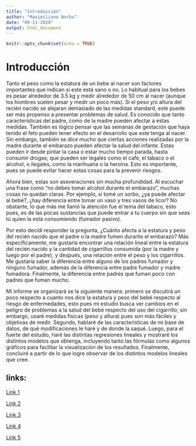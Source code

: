 ---
title: "Introducción"
author: "Maximiliano Norbu"
date: "09-11-2020"
output: html_document
---

```{r setup, include=FALSE}
knitr::opts_chunk$set(echo = TRUE)
```

# Introducción

Tanto el peso como la estatura de un bebe al nacer son factores importantes que indican si este está sano o no. Lo habitual para los bebes es pesar alrededor de 3.5 kg y medir alrededor de 50 cm al nacer (aunque los hombres suelen pesar y medir un poco más). Si el peso y/o altura del recién nacido se alejaran demasiado de las medidas standard, este puede ser más propenso a presentar problemas de salud. Es conocido que tanto características del padre, como de la madre pueden afectar a estas medidas. También es lógico pensar que las semanas de gestación que haya tenido el feto pueden tener efecto en el desarrollo que este tenga al nacer. Sin embargo, también se dice mucho que ciertas acciones realizadas por la madre durante el embarazo pueden afectar la salud del infante. Estas pueden ir desde pintar la casa o estar mucho tiempo parada, hasta consumir drogas; que pueden ser legales como el café, el tabaco o el alcohol, o ilegales, como la marihuana o la heroína. Esto es importante, pues se puede evitar hacer estas cosas para la prevenir riesgos. 

Ahora bien, estas son aseveraciones sin mucha profundidad. Al escuchar una frase como “no debes tomar alcohol durante el embarazo”, muchas cosas no quedan claras. Por ejemplo, si tomé un sorbo, ¿ya puede afectar al bebé?, ¿hay diferencia entre tomar un vaso y tres vasos de licor? No obstante, lo que más me llamó la atención fue el tema del tabaco, esto pues, es de las pocas sustancias que puede entrar a tu cuerpo sin que seas tú quien la está consumiendo (fumador pasivo).

 Por esto decidí responder la pregunta, ¿Cuánto afecta a la estatura y peso del recién nacido que el padre o la madre fumen durante el embarazo? Más específicamente, me gustaría encontrar una relación lineal entre la estatura del recién nacido y la cantidad de cigarrillos consumida (por la madre y luego por el padre), y después, una relación entre el peso y los cigarrillos. Me gustaría saber la diferencia entre alguno de los padres fumador y ninguno fumador, además de la diferencia entre padre fumador y madre fumadora. Finalmente, la diferencia entre padres que fuman poco con padres que fuman mucho.
 
Mi informe se organizará se la siguiente manera: primero se discutirá un poco respecto a cuanto nos dice la estatura y peso del bebé respecto al riesgo de enfermedades, esto pues mi estudio busca ver cambios en el peligro de problemas a la salud del bebé respecto del uso del cigarrillo; sin embargo, usaré medidas físicas (peso y altura) pues son más fáciles y objetivas de medir. Segundo, hablaré de las características de mi base de datos, de qué modificaciones le haré y de donde la saqué. Luego, para el fuerte del estudio, haré las distintas regresiones lineales y mostraré los distintos modelos que obtenga, incluyendo tanto las fórmulas como algunos gráficos para facilitar la visualización de los resultados. Finalmente, concluiré a partir de lo que logre observar de los distintos modelos lineales que cree.
 

## links:

[Link 1](https://www.urmc.rochester.edu/encyclopedia/content.aspx?contenttypeid=90&contentid=P02673)

[Link 2](https://www.uofmhealth.org/health-library/te6295#:~:text=The%20average%20birth%20weight%20for,usually%20lighter%20than%20later%20siblings.)

[Link 3](https://www.cdc.gov/reproductivehealth/maternalinfanthealth/substance-abuse/substance-abuse-during-pregnancy.htm#:~:text=Smoking%20during%20pregnancy%20increases%20the,infant%20death%20syndrome%20(SIDS).)

[Link 4](https://www.healthline.com/health/pregnancy/things-not-to-do-while-pregnant)

[Link 5](https://en.wikipedia.org/wiki/Passive_smoking)